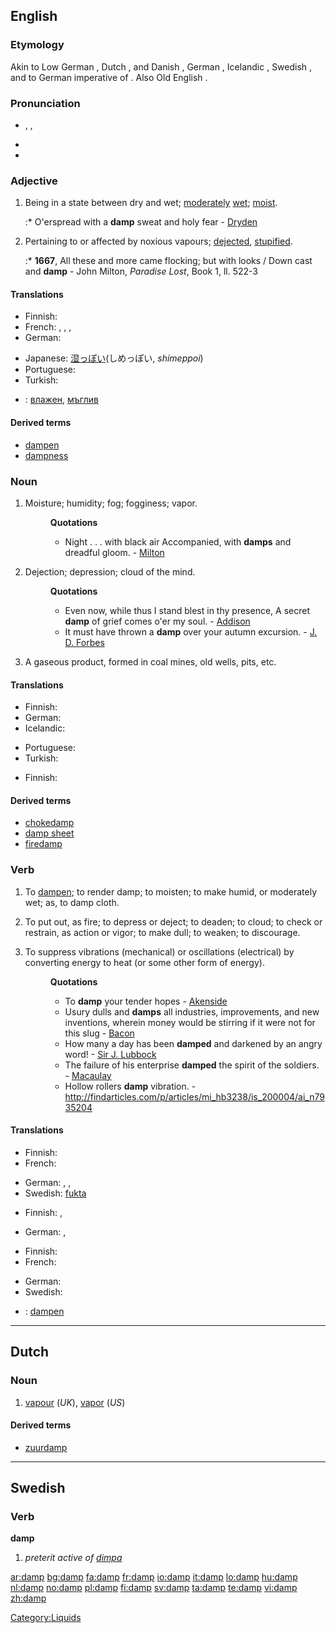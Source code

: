 {{wikipedia|dab=damp (disambiguation)|damp}}
==English==

===Etymology===
Akin to Low German {{term|damp|lang=osx}}, Dutch {{term|damp|lang=nl}}, and Danish {{term|damp||vapor, steam, fog|lang-da}}, German {{term|Dampf|lang=de}}, Icelandic {{term|dampi|lang=is}}, Swedish {{term|damb||dust|lang=sv}}, and to German {{term|dampf||lang=de}} imperative of {{term|dimpfen||to smoke|lang=de}}. Also Old English {{term|dampen||to choke, suffocate|lang=ang}}.

===Pronunciation===
* {{enPR|dămp}}, {{IPA|/dæmp/}}, {{SAMPA|/d{mp/}}
* {{audio|en-us-damp.ogg|Audio (US)}}
* {{rhymes|æmp}}

===Adjective===
{{en-adj|damper|dampest}}

# Being in a state between dry and wet; [[moderate]]ly [[wet]]; [[moist]].
#:* O'erspread with a '''damp''' sweat and holy fear - [[Dryden]]
# {{obsolete}} Pertaining to or affected by noxious vapours; [[dejected]], [[stupified]].
#:* '''1667''', All these and more came flocking; but with looks / Down cast and '''damp''' - John Milton, ''Paradise Lost'', Book 1, ll. 522-3

====Translations====
{{trans-top|Being in a state between dry and wet}}
* Finnish: {{t+|fi|kostea}}
* French: {{t+|fr|humide}}, {{t+|fr|moite}}, {{t+|fr|mouillé|m}}, {{t+|fr|mouillée|f}}
* German: {{t+|de|feucht}}
{{trans-mid}}
* Japanese: [[湿っぽい]](しめっぽい, ''shimeppoi'')
* Portuguese: {{t+|pt|úmido|m}}
* Turkish: {{t+|tr|nemli, rutubetli}}
{{trans-bottom}}

{{trans-top|Dejected}}
{{trans-mid}}
{{trans-bottom}}

{{trans-top|Moist}}
{{trans-mid}}
{{trans-bottom}}

{{checktrans-top}}
* {{ttbc|Bulgarian}}: [[влажен]], [[мъглив]]
{{checktrans-bottom}}

====Derived terms====
* [[dampen]]
* [[dampness]]

===Noun===
{{en-noun|s|-}}

# {{archaic|uncountable}} Moisture; humidity; fog; fogginess; vapor.
#: '''Quotations'''
#:* Night . . . with black air Accompanied, with '''damps''' and dreadful gloom. - [[Milton]]
# {{archaic}} Dejection; depression; cloud of the mind.
#: '''Quotations'''
#:* Even now, while thus I stand blest in thy presence, A secret '''damp''' of grief comes o'er my soul. - [[Addison]]
#:* It must have thrown a '''damp''' over your autumn excursion. - [[J. D. Forbes]]
# {{archaic|mining}} A gaseous product, formed in coal mines, old wells, pits, etc.

====Translations====
{{trans-top|Moisture}}
* Finnish: {{t+|fi|kosteus}}
* German: {{t+|de|Feuchtigkeit|f}}
* Icelandic: {{t-|is|raki|m}}
{{trans-mid}}
* Portuguese: {{t|pt|humidade|f}}
* Turkish: {{t|tr|nem, rutubet}}
{{trans-bottom}}

{{trans-top|Dejection}}
{{trans-mid}}
{{trans-bottom}}

{{trans-top|A gaseous product, formed in coal mines, old wells, pits, etc}}
* Finnish: {{t|fi|kaivoskaasu}}
{{trans-mid}}
{{trans-bottom}}

====Derived terms====
* [[chokedamp]]
* [[damp sheet]]
* [[firedamp]]

===Verb===
{{en-verb}}  {{transitive}}

<!--waitasec - these are entirely obsolete, right?  Nope.-->

# {{archaic}} To [[dampen]]; to render damp; to moisten; to make humid, or moderately wet; as, to damp cloth.
# {{archaic}} To put out, as fire; to depress or deject; to deaden; to cloud; to check or restrain, as action or vigor; to make dull; to weaken; to discourage.
# To suppress vibrations (mechanical) or oscillations (electrical) by converting energy to heat (or some other form of energy).
#: '''Quotations'''
#:* To '''damp''' your tender hopes - [[Akenside]]
#:* Usury dulls and '''damps''' all industries, improvements, and new inventions, wherein money would be stirring if it were not for this slug - [[Bacon]]
#:* How many a day has been '''damped''' and darkened by an angry word! - [[Sir J. Lubbock]]
#:* The failure of his enterprise '''damped''' the spirit of the soldiers. - [[Macaulay]]
#:* Hollow rollers '''damp''' vibration.  - http://findarticles.com/p/articles/mi_hb3238/is_200004/ai_n7935204

====Translations====
{{trans-top|To render damp}}
* Finnish: {{t-|fi|kostuttaa}}
* French: {{t+|fr|mouiller}}
{{trans-mid}}
* German: {{t+|de|anfeuchten}}, {{t+|de|befeuchten}}, {{t+|de|abdampfen}}
* Swedish: [[fukta]]
{{trans-bottom}}

{{trans-top|To put out, as fire}}
* Finnish: {{t-|fi|sammuttaa}}, {{t-|fi|tukahduttaa}}
{{trans-mid}}
* German: {{t+|de|ersticken}}, {{t+|de|dämpfen}}
{{trans-bottom}}

{{trans-top|To suppress vibrations or oscillations}}
* Finnish: {{t-|fi|vaimentaa}}
* French: {{t+|fr|amortir}}
{{trans-mid}}
* German: {{t+|de|dämpfen}}
* Swedish: {{t+|sv|dämpa}}
{{trans-bottom}}

{{checktrans-top}}
* {{ttbc|Old English}}: [[dampen]]
{{checktrans-bottom}}

----

==Dutch==

===Noun===
{{infl|nl|noun|g=m|plural|dampen}}

# [[vapour]] (''UK''), [[vapor]] (''US'')

====Derived terms====
* [[zuurdamp]]

----

==Swedish==

===Verb===
'''damp'''

# ''preterit active of [[dimpa]]''

[[Category:Liquids]]

[[ar:damp]]
[[bg:damp]]
[[fa:damp]]
[[fr:damp]]
[[io:damp]]
[[it:damp]]
[[lo:damp]]
[[hu:damp]]
[[nl:damp]]
[[no:damp]]
[[pl:damp]]
[[fi:damp]]
[[sv:damp]]
[[ta:damp]]
[[te:damp]]
[[vi:damp]]
[[zh:damp]]